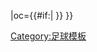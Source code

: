{{fb team |t=-{zh-hans:达根汉姆;zh-hk:杜根咸}-|tan=达根汉姆和雷德布里奇足球俱乐部 |tc=ENG |abb={{#if:{{{abb|}}}|D&R{{0}}}} |oc={{#if:{{{oc|}}}|{{{oc}}} }} }}<!--
--><noinclude>[[Category:足球模板]]</noinclude>